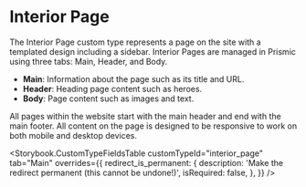 

<Meta title="Interior Pages/About Interior Pages" />

# Interior Page

The Interior Page custom type represents a page on the site with a templated
design including a sidebar. Interior Pages are managed in Prismic using three
tabs: Main, Header, and Body.

- **Main**: Information about the page such as its title and URL.
- **Header**: Heading page content such as heroes.
- **Body**: Page content such as images and text.

All pages within the website start with the main header and end with the main
footer. All content on the page is designed to be responsive to work on both
mobile and desktop devices.

<Storybook.CustomTypeFieldsTable
	customTypeId="interior_page"
	tab="Main"
	overrides={{
		redirect_is_permanent: {
			description: 'Make the redirect permanent (this cannot be undone!)',
			isRequired: false,
		},
	}}
/>
